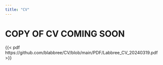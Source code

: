 ```yaml
---
title: "CV"
---
```


# **COPY OF CV COMING SOON** {.personalheading}




{{< pdf https://github.com/blabbree/CV/blob/main/PDF/Labbree_CV_20240319.pdf >}}
